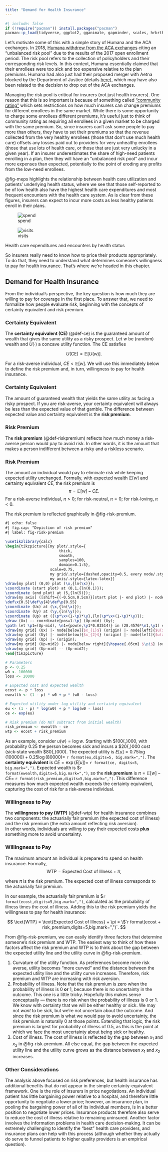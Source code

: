 ```yaml
---
title: "Demand for Health Insurance"
---
```


```r
#| include: false
if (!require("pacman")) install.packages("pacman")
pacman::p_load(tidyverse, ggplot2, gganimate, gapminder, scales, hrbrthemes, OECD, here, png, gifski, magick, pdftools)
```


Let's motivate some of this with a simple story of Humana and the ACA exchanges. In 2018, [Humana withdrew from the ACA exchanges](https://money.cnn.com/2017/02/14/news/economy/humana-obamacare-insurer) citing an "unbalanced risk pool" due to the results of the 2017 open enrollment period. The risk pool refers to the collection of policyholders and their corresponding risk levels. In this context, Humana essentially claimed that their enrollees were too sick and too expensive relative to the plan premiums. Humana had also just had their proposed merger with Aetna blocked by the Department of Justice (details [here](https://www.npr.org/sections/thetwo-way/2017/02/14/515167491/aetna-and-humana-call-off-merger-after-court-decision)), which may have also been related to the decision to drop out of the ACA exchanges.

Managing the risk pool is critical for insurers (not just health insurers). One reason that this is so important is because of something called ["community rating"](https://www.healthcare.gov/glossary/community-rating/) which sets restrictions on how much insurers can change premiums for different enrollees in the same market. While there is some opportunity to charge some enrollees different premiums, it's useful just to think of community rating as requiring all enrollees in a given market to be charged with the same premium. So, since insurers can't ask some people to pay more than others, they have to set their premiums so that the revenue collected from the very healthy enrollees (those that don't use much health care) offsets any losses paid out to providers for very unhealthy enrollees (those that use lots of health care, or those that are just very unlucky in a given year). If an insurer underestimates the share of high-need patients enrolling in a plan, then they will have an "unbalanced risk pool" and incur more expenses than expected, potentially to the point of eroding any profits from the low-need enrollees.

@fig-meps highlights the relationship between health care utilization and patients' underlying health status, where we see that those self-reported to be of low health also have the highest health care expenditures and most frequent encounters with the health care system. As is clear from these figures, insurers can expect to incur more costs as less healthy patients enroll in their plans.

::: {#fig-meps layout-ncol=2}

![spend](../figures/meps-expenditure.png){#fig-meps-spend}

![visits](../figures/meps-visits.png){#fig-meps-visits}

Health care expenditures and encounters by health status
:::

So insurers really need to know how to price their products appropriately. To do that, they need to understand what determines someone's willingness to pay for health insurance. That's where we're headed in this chapter.


## Demand for Health Insurance

From the individual’s perspective, the key question is how much they are willing to pay for coverage in the first place. To answer that, we need to formalize how people evaluate risk, beginning with the concepts of certainty equivalent and risk premium.


### Certainty Equivalent {#sec-ce}

The **certainty equivalent (CE)** (@def-ce) is the guaranteed amount of wealth that gives the same utility as a risky prospect. Let $w$ be (random) wealth and $U(\cdot)$ a concave utility function. The CE satisfies

$$
U(\text{CE}) = \mathbb{E}[U(w)].
$$

For a risk-averse individual, $CE < \mathbb{E}[w]$. We will use this immediately below to define the risk premium and, in turn, willingness to pay for health insurance.

::: {#def-ce}

### Certainty Equivalent
The amount of guaranteed wealth that yields the same utility as facing a risky prospect. If you are risk-averse, your certainty equivalent will always be less than the expected value of that gamble. The difference between expected value and certainty equivalent is the **risk premium**.

:::


### Risk Premium {#sec-riskpremium}

The **risk premium** (@def-riskpremium) reflects how much money a risk-averse person would pay to avoid risk. In other words, it is the amount that makes a person indifferent between a risky and a riskless scenario.

::: {#def-riskpremium}

### Risk Premium
The amount an individual would pay to eliminate risk while keeping expected utility unchanged. Formally, with expected wealth $\mathbb{E}[w]$ and certainty equivalent $CE$, the risk premium is
$$
\pi = \mathbb{E}[w] - CE.
$$
For a risk-averse individual, $\pi>0$; for risk-neutral, $\pi=0$; for risk-loving, $\pi<0$.
:::

The risk premium is reflected graphically in @fig-risk-premium.


```tikz
#| echo: false
#| fig.cap: "Depiction of risk premium"
#| label: fig-risk-premium

\usetikzlibrary{calc}
\begin{tikzpicture}[my plot/.style={
                        thick,
                        smooth,
                        samples=100,
                        domain=0.1:5},
                    scale=0.75,
                    my grid/.style={dashed,opacity=0.5, every node/.style={black,opacity=1}, transform shape},
                    my axis/.style={latex-latex}]
\draw[my plot] (0,0) plot (\x,{ln(\x)});
\coordinate (start plot) at (0.1,{ln(0.1)});
\coordinate (end plot) at (5,{ln(5)});
\draw[my axis] ([shift={(-0.5cm,0.5cm)}]start plot |- end plot) |- node[coordinate](origin){} ([shift={(0.5cm,-0.5cm)}]start plot -| end plot);
\def\x{0.5}\def\y{4}\def\p{0.55}
\coordinate (Ux) at (\x,{ln(\x)});
\coordinate (Uy) at (\y,{ln(\y)});
\coordinate (Up) at ({\p*\x+(1-\p)*\y},{ln(\p*\x+(1-\p)*\y)});
\draw (Ux) -- coordinate[pos=1-\p] (Up-mid) (Uy);
\path let \p1=(Up-mid), \n1={pow(e,\y1*0.03514)} in (28.4576*\n1,\y1) coordinate (Up-mid2);
\draw[my grid] (Ux) |- node[below]{$x_{1}$} (origin) |- node[left]{$u(x_{1})$} cycle;
\draw[my grid] (Uy) |- node[below]{$x_{2}$} (origin) |- node[left]{$u(x_{2})$} cycle;
\draw[my grid] (Up) |- (origin);
\draw[my grid] (Up-mid2) |- node[below right]{\hspace{.05cm} $\pi$} (origin) |- node[left,font=\scriptsize]{$E[u(x)]$} cycle;
\draw[my grid] (Up-mid) -- (Up-mid2);
\end{tikzpicture}
```


```r
# Parameters
p <- 0.25
w0 <- 100000
loss <- 20000

# Expected cost and expected wealth
ecost <- p * loss
ewealth <- (1 - p) * w0 + p * (w0 - loss)

# Expected utility under log utility and certainty equivalent
eu <- (1 - p) * log(w0) + p * log(w0 - loss)
ce <- exp(eu)

# Risk premium (do NOT subtract from initial wealth)
risk_premium <- ewealth - ce
wtp <- ecost + risk_premium
```

As an example, consider $u(w) = \log w$. Starting with \$100{,}000, with probability $0.25$ the person becomes sick and incurs a \$20{,}000 cost (sick-state wealth \$80{,}000). The expected utility is $E[u] = 0.75\log(100000) + 0.25\log(80000) =$ `r format(eu,digits=5, big.mark=",")`. The **certainty equivalent** is $CE = \exp(E[u]) =$ `r format(ce, digits=5, big.mark=",")`. Expected wealth is \$`r format(ewealth,digits=5,big.mark=",")`, so the **risk premium** is
$\pi = \mathbb{E}[w] - CE =$ `r format(risk_premium,digits=5,big.mark=",")`. This difference measures how much expected wealth exceeds the certainty equivalent, capturing the cost of risk for a risk-averse individual.


### Willingness to Pay {#sec-wtp}

The **willingness to pay (WTP)** (@def-wtp) for health insurance combines two components: the actuarially fair premium (the expected cost of illness) and the risk premium (the extra amount reflecting risk aversion).  
In other words, individuals are willing to pay their expected costs **plus** something more to avoid uncertainty.

::: {#def-wtp}

### Willingness to Pay

The maximum amount an individual is prepared to spend on health insurance. Formally,
$$
\text{WTP} = \text{Expected Cost of Illness} + \pi,
$$

where $\pi$ is the risk premium. The expected cost of illness corresponds to the actuarially fair premium.

:::

In our example, the actuarially fair premium is \$`r format(ecost,digits=5,big.mark=",")`, calculated as the probability of illness times the cost of illness.  Adding this to the risk premium yields the willingness to pay for health insurance:

$$
\text{WTP} = \text{Expected Cost of Illness} + \pi 
= \$`r format(ecost + risk_premium,digits=5,big.mark=",")`.
$$


From @fig-risk-premium, we can easily identify three factors that determine someone's risk premium and WTP. The easiest way to think of how these factors affect the risk premium and WTP is to think about the gap between the expected utility line and the utility curve in @fig-risk-premium.

1. Curvature of the utility function. As preferences become more risk averse, utility becomes "more curved" and the distance between the expected utility line and the utility curve increases. Therefore, risk premium and WTP are increasing with risk aversion.
2. Probability of illness. Note that the risk premium is zero when the probability of illness is 0 **or** 1, because there is no uncertainty in the outcome. This one is a little tricky. Hopefully this makes sense conceptually --- there is no risk when the probability of illness is 0 or 1. We know with certainty that we will be either healthy or sick. We may not *want* to be sick, but we're not uncertain about the outcome. And since the risk premium is what we would pay to avoid uncertainty, the risk premium is naturally 0 at those points. Extending that logic, the risk premium is largest for probability of illness of 0.5, as this is the point at which we face the most uncertainty about being sick or healthy. 
3. Cost of illness. The cost of illness is reflected by the gap between $x_{1}$ and $x_{2}$ in @fig-risk-premium. All else equal, the gap between the expected utility line and the utility curve grows as the distance between $x_{1}$ and $x_{2}$ increases.


### Other Considerations

The analysis above focused on risk preferences, but health insurance has additional benefits that do not appear in the simple certainty-equivalent framework. One is the role of insurers in price negotiations. An individual patient has little bargaining power relative to a hospital, and therefore little opportunity to negotiate a lower price; however, an insurance plan, in pooling the bargaining power of all of its individual members, is in a better position to negotiate lower prices. Insurance products therefore also serve to reduce the cost of illness relative to remaining uninsured. Another factor involves the information problems in health care decision-making. It can be extremely challenging to identify the "best" health care providers, and insurance plans *can* help with this process (although whether they actually do serve to funnel patients to higher quality providers is an empirical question).
